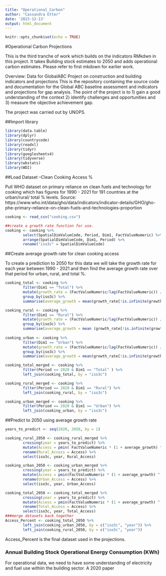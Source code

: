 ```yaml
---
title: "Operational_Carbon"
author: "Cassandra Etter"
date: '2023-12-13'
output: html_document
---
```


```r
knitr::opts_chunk$set(echo = TRUE)
```

#Operational Carbon Projections 

This is the third tranche of work which builds on the indicators RMkdwn in this project. It takes Building stock estimates to 2050 and adds operational carbon estimates. Please refer to first mkdown for earlier work. 

Overview: Data for GlobalABC Project on construction and building indicators and projections
This is the repository containing the source code and documentation for the Global ABC baseline assessment and indicators and projections for gap analysis. 
The point of the project is to 
1) gain a good understanding of the context 
2) identify challenges and opportunities and 
3) measure the objective achievement gap. 

The project was carried out by UNOPS.

##Import library
```r
library(data.table)
library(dplyr)
library(countrycode)
library(readxl)
library(tidyr)
library(googlesheets4)
library(tidyverse)
library(wbstats)
library(WDI)
```

##Load Dataset --Clean Cooking Access % 

Pull WHO dataset on primary reliance on clean fuels and technology for cooking which has figures for 1990 - 2021 for 191 countries at the urban/rural/ total % levels. 
Source: https://www.who.int/data/gho/data/indicators/indicator-details/GHO/gho-phe-primary-reliance-on-clean-fuels-and-technologies-proportion 
```r
cooking <- read_csv("cooking.csv") 

##create a growth rate function for use. 
cooking <- cooking %>%
        select(SpatialDimValueCode, Period, Dim1, FactValueNumeric) %>%
        arrange(SpatialDimValueCode, Dim1, Period) %>%
        rename("iso3c" = SpatialDimValueCode) 
```

##Create average growth rate for clean cooking access 

To create a prediction to 2050 for this data we will take the growth rate for each year between 1990 - 2021 and then find the average growth rate over that period for urban, rural, and total %. 

```r
cooking_total <- cooking %>%
        filter(Dim1 == "Total") %>%
        mutate(growth_rate = (FactValueNumeric/lag(FactValueNumeric)) / 100) %>%
        group_by(iso3c) %>%
        summarise(average_growth = mean(growth_rate[!is.infinite(growth_rate)], na.rm = TRUE))

cooking_rural <- cooking %>%
        filter(Dim1 == "Rural") %>%
        mutate(growth_rate = (FactValueNumeric/lag(FactValueNumeric)) / 100 ) %>%
        group_by(iso3c) %>%
        summarise(average_growth = mean (growth_rate[!is.infinite(growth_rate)], na.rm = TRUE)) 
        
cooking_urban <- cooking %>%
        filter(Dim1 == "Urban") %>%
        mutate(growth_rate = (FactValueNumeric/lag(FactValueNumeric)) /100 ) %>%
        group_by(iso3c) %>%
        summarise(average_growth = mean(growth_rate[!is.infinite(growth_rate)], na.rm = TRUE))

cooking_total_merged <- cooking %>%
        filter(Period == 2020 & Dim1 == "Total" ) %>%
        left_join(cooking_total, by = "iso3c")

cooking_rural_merged <- cooking %>%
        filter(Period == 2020 & Dim1 == "Rural") %>%
        left_join(cooking_rural, by = "iso3c")

cooking_urban_merged <- cooking %>%
        filter(Period == 2020 & Dim1 == "Urban") %>%
        left_join(cooking_urban, by = "iso3c")
```

##Predict to 2050 using average growth rate 
```r
years_to_predict <- seq(2020, 2050, by = 1)

cooking_rural_2050 <- cooking_rural_merged %>%
        crossing(year = years_to_predict) %>%
        mutate(Access = pmin( FactValueNumeric * (1 + average_growth) ^ (year - 2020), 100)) %>%
        rename(Rural_Access = Access) %>%
        select(iso3c, year, Rural_Access)

cooking_urban_2050 <- cooking_urban_merged %>%
        crossing(year = years_to_predict) %>%
        mutate(Access = pmin(FactValueNumeric * (1 + average_growth) ^ (year - 2020), 100)) %>%
        rename(Urban_Access = Access) %>%
        select(iso3c, year, Urban_Access)

cooking_total_2050 <- cooking_total_merged %>%
        crossing(year = years_to_predict) %>%
        mutate(Access = pmin(FactValueNumeric * (1 + average_growth) ^ (year - 2020), 100)) %>%
        rename(Total_Access = Access) %>%
        select(iso3c, year, Total_Access)
###merge datasets back together 
Access_Percent <- cooking_total_2050 %>%
        left_join(cooking_urban_2050, by = c("iso3c", "year")) %>%
        left_join(cooking_rural_2050, by = c("iso3c", "year"))
```

Access_Percent is the final dataset used in the projections. 

### Annual Building Stock Operational Energy Consumption (KWh)

For operational data, we need to have some understanding of electricity and fuel use withiin the building sector. A 2020 paper 